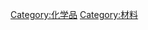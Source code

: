 {{Commonscat|Chemical compounds by application}}

[[Category:化学品|Category:化学品]]
[[Category:材料|Category:材料]]